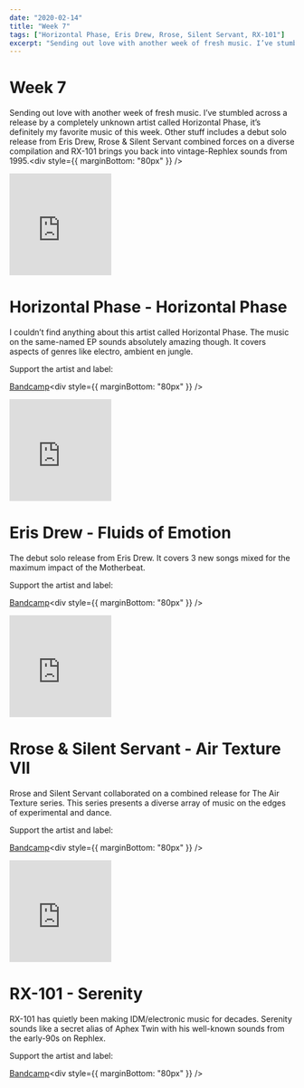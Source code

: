 ```yaml
---
date: "2020-02-14"
title: "Week 7"
tags: ["Horizontal Phase, Eris Drew, Rrose, Silent Servant, RX-101"]
excerpt: "Sending out love with another week of fresh music. I’ve stumbled across a release by a completely unknown artist called Horizontal Phase, it’s definitely my favorite music of this week. Other stuff includes a debut solo release from Eris Drew, Rrose & Silent Servant combined forces on a diverse compilation and RX-101 brings you back into vintage-Rephlex sounds from 1995."
---
```


# Week 7

Sending out love with another week of fresh music. I’ve stumbled across a release by a completely unknown artist called Horizontal Phase, it’s definitely my favorite music of this week. Other stuff includes a debut solo release from Eris Drew, Rrose & Silent Servant combined forces on a diverse compilation and RX-101 brings you back into vintage-Rephlex sounds from 1995.<div style={{ marginBottom: "80px" }} />

<iframe
  style="border: 0; width: 180px; height: 180px;"
  src="https://bandcamp.com/EmbeddedPlayer/album=1945028578/size=large/bgcol=ffffff/linkcol=0687f5/tracklist=false/transparent=true/"
  seamless
>
  <a href="http://conradpack.bandcamp.com/album/horizontal-phase">
    Horizontal Phase by Horizontal Phase
  </a>
</iframe>

# Horizontal Phase - Horizontal Phase

I couldn’t find anything about this artist called Horizontal Phase. The music on the same-named EP sounds absolutely amazing though. It covers aspects of genres like electro, ambient en jungle.

Support the artist and label:

[Bandcamp](https://conradpack.bandcamp.com/album/horizontal-phase)<div style={{ marginBottom: "80px" }} />

<iframe
  style="border: 0; width: 180px; height: 180px;"
  src="https://bandcamp.com/EmbeddedPlayer/album=2387994345/size=large/bgcol=ffffff/linkcol=0687f5/tracklist=false/transparent=true/"
  seamless
>
  <a href="http://erisdrew.bandcamp.com/album/fluids-of-emotion-it-44">
    Fluids of Emotion [IT 44] by Eris Drew
  </a>
</iframe>

# Eris Drew - Fluids of Emotion

The debut solo release from Eris Drew. It covers 3 new songs mixed for the maximum impact of the Motherbeat.

Support the artist and label:

[Bandcamp](https://erisdrew.bandcamp.com/album/fluids-of-emotion-it-44)<div style={{ marginBottom: "80px" }} />

<iframe
  style="border: 0; width: 180px; height: 180px;"
  src="https://bandcamp.com/EmbeddedPlayer/album=3578470687/size=large/bgcol=ffffff/linkcol=0687f5/tracklist=false/transparent=true/"
  seamless
>
  <a href="http://airtexture.bandcamp.com/album/air-texture-vii">
    Air Texture VII by Rrose + Silent Servant
  </a>
</iframe>

# Rrose & Silent Servant - Air Texture VII

Rrose and Silent Servant collaborated on a combined release for The Air Texture series. This series presents a diverse array of music on the edges of experimental and dance.

Support the artist and label:

[Bandcamp](https://airtexture.bandcamp.com/album/air-texture-vii)<div style={{ marginBottom: "80px" }} />

<iframe
  style="border: 0; width: 180px; height: 180px;"
  src="https://bandcamp.com/EmbeddedPlayer/album=1989562496/size=large/bgcol=ffffff/linkcol=0687f5/tracklist=false/transparent=true/"
  seamless
>
  <a href="http://rx-101.bandcamp.com/album/serenity-2">Serenity by RX-101</a>
</iframe>

# RX-101 - Serenity

RX-101 has quietly been making IDM/electronic music for decades. Serenity sounds like a secret alias of Aphex Twin with his well-known sounds from the early-90s on Rephlex.

Support the artist and label:

[Bandcamp](https://rx-101.bandcamp.com/album/serenity-2)<div style={{ marginBottom: "80px" }} />

